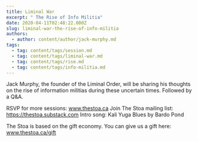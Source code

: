 ```yaml
---
title: Liminal War
excerpt: " The Rise of Info Militia"
date: 2020-04-11T02:48:22.000Z
slug: liminal-war-the-rise-of-info-militia
authors:
  - author: content/author/jack-murphy.md
tags:
  - tag: content/tags/session.md
  - tag: content/tags/liminal-war.md
  - tag: content/tags/rise.md
  - tag: content/tags/info-militia.md
---
```


Jack Murphy, the founder of the Liminal Order, will be sharing his thoughts on the rise of information militias during these uncertain times. Followed by a Q&A.

RSVP for more sessions: www.thestoa.ca
Join The Stoa mailing list: https://thestoa.substack.com
Intro song: Kali Yuga Blues by Bardo Pond

The Stoa is based on the gift economy. You can give us a gift here: www.thestoa.ca/gift
